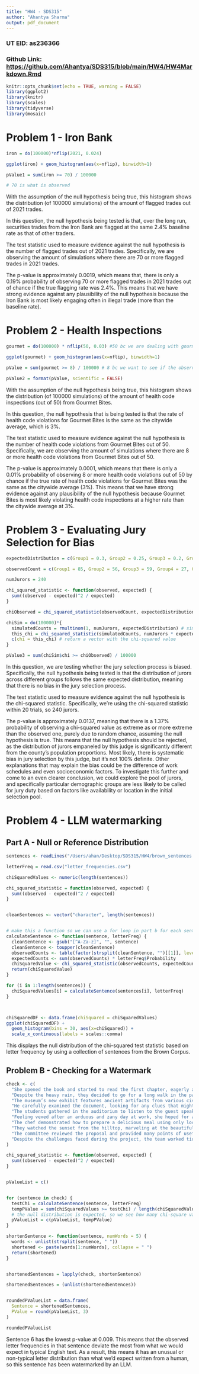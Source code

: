 ```yaml
---
title: "HW4 - SDS315"
author: "Ahantya Sharma"
output: pdf_document
---
```


### UT EID: as236366

### Github Link: <https://github.com/Ahantya/SDS315/blob/main/HW4/HW4Markdown.Rmd>

```r
knitr::opts_chunk$set(echo = TRUE, warning = FALSE)
library(ggplot2)
library(knitr)
library(scales)
library(tidyverse)
library(mosaic)
```

# Problem 1 - Iron Bank

```r

iron = do(100000)*nflip(2021, 0.024)

ggplot(iron) + geom_histogram(aes(x=nflip), binwidth=1)

pValue1 = sum(iron >= 70) / 100000

# 70 is what is observed 

```

With the assumption of the null hypothesis being true, this histogram shows the distribution (of 100000 simulations) of the amount of flagged trades out of 2021 trades. 

In this question, the null hypothesis being tested is that, over the long run, securities trades from the Iron Bank are flagged at the same 2.4% baseline rate as that of other traders. 

The test statistic used to measure evidence against the null hypothesis is the number of flagged trades out of 2021 trades. Specifically, we are observing the amount of simulations where there are 70 or more flagged trades in 2021 trades. 

The p-value is approximately 0.0019, which means that, there is only a 0.19% probability of observing 70 or more flagged trades in 2021 trades out of chance if the true flagging rate was 2.4%. This means that we have strong evidence against any plausibility of the null hypothesis because the Iron Bank is most likely engaging often in illegal trade (more than the baseline rate). 

# Problem 2 - Health Inspections

```r

gourmet = do(100000) * nflip(50, 0.03) #50 bc we are dealing with gourmet bites

ggplot(gourmet) + geom_histogram(aes(x=nflip), binwidth=1)

pValue = sum(gourmet >= 8) / 100000 # 8 bc we want to see if the observed number is happening at a higher rate than it should with chance

pValue2 = format(pValue, scientific = FALSE)

```

With the assumption of the null hypothesis being true, this histogram shows the distribution (of 100000 simulations) of the amount of health code inspections (out of 50) from Gourmet Bites. 

In this question, the null hypothesis that is being tested is that the rate of health code violations for Gourmet Bites is the same as the citywide average, which is 3%. 

The test statistic used to measure evidence against the null hypothesis is the number of health code violations from Gourmet Bites out of 50. Specifically, we are observing the amount of simulations where there are 8 or more health code violations from Gourmet Bites out of 50. 

The p-value is approximately 0.0001, which means that there is only a 0.01% probability of observing 8 or more health code violations out of 50 by chance if the true rate of health code violations for Gourmet Bites was the same as the citywide average (3%). This means that we have strong evidence against any plausibility of the null hypothesis because Gourmet Bites is most likely violating health code inspections at a higher rate than the citywide average at 3%. 

\newpage

# Problem 3 - Evaluating Jury Selection for Bias

```r

expectedDistribution = c(Group1 = 0.3, Group2 = 0.25, Group3 = 0.2, Group4 = 0.15, Group5 = 0.1)

observedCount = c(Group1 = 85, Group2 = 56, Group3 = 59, Group4 = 27, Group5 = 13)

numJurors = 240

chi_squared_statistic <- function(observed, expected) {
  sum((observed - expected)^2 / expected)
}

chiObserved = chi_squared_statistic(observedCount, expectedDistribution * numJurors)

chiSim = do(100000)*{
  simulatedCounts = rmultinom(1, numJurors, expectedDistribution) # simulates 1 distribution of 240 jurors across given expected distribution.
  this_chi = chi_squared_statistic(simulatedCounts, numJurors * expectedDistribution)
  c(chi = this_chi) # return a vector with the chi-squared value
}

pValue3 = sum(chiSim$chi >= chiObserved) / 100000

```

In this question, we are testing whether the jury selection process is biased. Specifically, the null hypothesis being tested is that the distribution of jurors across different groups follows the same expected distribution, meaning that there is no bias in the jury selection process.

The test statistic used to measure evidence against the null hypothesis is the chi-squared statistic. Specifically, we're using the chi-squared statistic within 20 trials, so 240 jurors.

The p-value is approximately 0.0137, meaning that there is a 1.37% probability of observing a chi-squared value as extreme as or more extreme than the observed one, purely due to random chance, assuming the null hypothesis is true. This means that the null hypothesis should be rejected, as the distribution of jurors empaneled by this judge is significantly different from the county’s population proportions. Most likely, there is systematic bias in jury selection by this judge, but it's not 100% definite. Other explanations that may explain the bias could be the difference of work schedules and even socioeconomic factors. To investigate this further and come to an even clearer conclusion, we could explore the pool of jurors, and specifically particular demographic groups are less likely to be called for jury duty based on factors like availability or location in the initial selection pool.

\newpage


# Problem 4 - LLM watermarking


## Part A - Null or Reference Distribution

```r
sentences <- readLines("/Users/ahan/Desktop/SDS315/HW4/brown_sentences.txt")

letterFreq = read.csv("letter_frequencies.csv")

chiSquaredValues <- numeric(length(sentences))

chi_squared_statistic = function(observed, expected) {
  sum((observed - expected)^2 / expected)
}


cleanSentences <- vector("character", length(sentences))


# make this a function so we can use a for loop in part b for each sentence to check p value after getting this chi square value 
calculateSentence <- function(sentence, letterFreq) {
  cleanSentence <- gsub("[^A-Za-z]", "", sentence)
  cleanSentence <- toupper(cleanSentence)
  observedCounts <- table(factor(strsplit(cleanSentence, "")[[1]], levels = letterFreq$Letter))
  expectedCounts <- sum(observedCounts) * letterFreq$Probability
  chiSquaredValue <- chi_squared_statistic(observedCounts, expectedCounts)
  return(chiSquaredValue)
}

for (i in 1:length(sentences)) {
  chiSquaredValues[i] = calculateSentence(sentences[i], letterFreq)
}



chiSquaredDF <- data.frame(chiSquared = chiSquaredValues)
ggplot(chiSquaredDF) + 
  geom_histogram(bins = 30, aes(x=chiSquared)) + 
  scale_x_continuous(labels = scales::comma)

```

This displays the null distribution of the chi-squared test statistic based on letter frequency by using a collection of sentences from the Brown Corpus.

\newpage

## Problem B - Checking for a Watermark

```r

check <- c(
  "She opened the book and started to read the first chapter, eagerly anticipating what might come next.",
  "Despite the heavy rain, they decided to go for a long walk in the park, crossing the main avenue by the fountain in the center.",
  "The museum’s new exhibit features ancient artifacts from various civilizations around the world.",
  "He carefully examined the document, looking for any clues that might help solve the mystery.",
  "The students gathered in the auditorium to listen to the guest speaker’s inspiring lecture.",
  "Feeling vexed after an arduous and zany day at work, she hoped for a peaceful and quiet evening at home, cozying up after a quick dinner with some TV, or maybe a book on her upcoming visit to Auckland.",
  "The chef demonstrated how to prepare a delicious meal using only locally sourced ingredients, focusing mainly on some excellent dinner recipes from Spain.",
  "They watched the sunset from the hilltop, marveling at the beautiful array of colors in the sky.",
  "The committee reviewed the proposal and provided many points of useful feedback to improve the project’s effectiveness.",
  "Despite the challenges faced during the project, the team worked tirelessly to ensure its successful completion, resulting in a product that exceeded everyone’s expectations."
)

chi_squared_statistic <- function(observed, expected) {
  sum((observed - expected)^2 / expected)
}


pValueList = c()


for (sentence in check) {
  testChi = calculateSentence(sentence, letterFreq)
  tempPValue = sum(chiSquaredValues >= testChi) / length(chiSquaredValues)
  # the null distribution is expected, so we see how many chi-square values that are expected are more than the observed chi-square values for the p-value. if the p-value is small here, it means that the observed chi-square value deviates a lot from the regular count of a normal sentence, so it's most likely LLM watermarked as it's not close to the expected count of a normal sentence. 
  pValueList = c(pValueList, tempPValue)
}

shortenSentence <- function(sentence, numWords = 5) {
  words <- unlist(strsplit(sentence, " "))
  shortened <- paste(words[1:numWords], collapse = " ")
  return(shortened)
}


shortenedSentences = lapply(check, shortenSentence)

shortenedSentences = (unlist(shortenedSentences))


roundedPValueList = data.frame(
  Sentence = shortenedSentences,
  PValue = round(pValueList, 3)
)

roundedPValueList


```

Sentence 6 has the lowest p-value at 0.009. This means that the observed letter frequencies in that sentence deviate the most from what we would expect in typical English text. As a result, this means it has an unusual or non-typical letter distribution than what we'd expect written from a human, so this sentence has been watermarked by an LLM. 